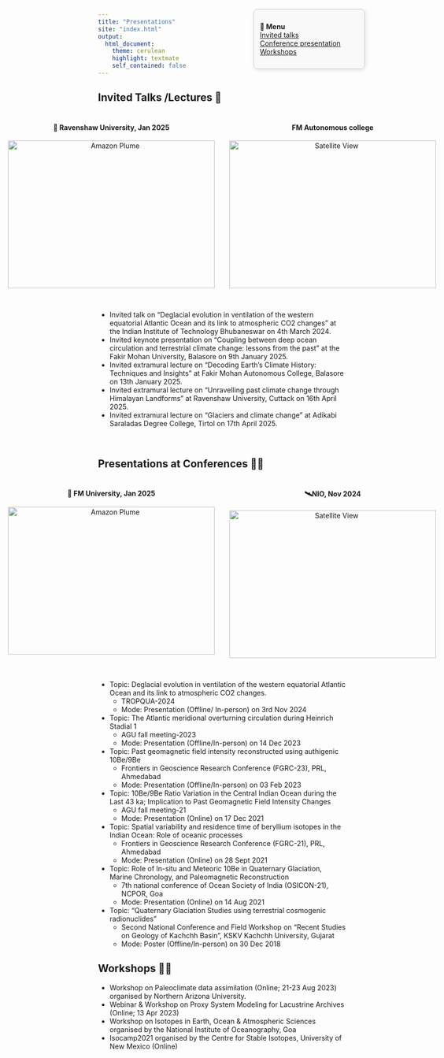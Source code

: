 ```yaml
---
title: "Presentations"
site: "index.html"
output:
  html_document:
    theme: cerulean
    highlight: textmate
    self_contained: false
---
```



<!-- Floating menu in top-right corner -->
<div style="
  position: fixed;
  top: 60px;
  right: 190px;
  background-color: #f9f9f9;
  border: 1px solid #ccc;
  padding: 12px;
  z-index: 9999;
  box-shadow: 2px 2px 8px rgba(0,0,0,0.1);
  font-size: 14px;
  border-radius: 8px;
  width: 200px;
">

<b>📌 Menu</b><br>
<a href="#Invited Talks /Lecture"> Invited talks</a><br>
<a href="#Presentations at Conferences"> Conference presentation</a><br>
<a href="#Workshops"> Workshops</a><br>


</div>

<a name="Invited talks"></a>

## Invited Talks /Lectures 📖

<div style="display: flex; justify-content: center; gap: 30px; margin-top: 20px;">

 <!-- Image 1 -->
 <div style="text-align: center;">
  <h4>🌊 Ravenshaw University, Jan 2025</h4>
  <img src="Images/RAV.jpg" alt="Amazon Plume" width="420" height="300">
 </div>

 <!-- Image 2 -->
<div style="text-align: center;">
  <h4>FM Autonomous college </h4>
  <img src="Images/FMC.jpg" alt="Satellite View" width="420" height="300">
 </div>

</div>

<br>



- 	Invited talk on “Deglacial evolution in ventilation of the western equatorial Atlantic Ocean and its link to atmospheric CO2 changes” at the Indian Institute of Technology Bhubaneswar on 4th March 2024.
- 	Invited keynote presentation on “Coupling between deep ocean circulation and terrestrial climate change: lessons from the past” at the Fakir Mohan University, Balasore on 9th January 2025. 
- 	Invited extramural lecture on “Decoding Earth’s Climate History: Techniques and Insights” at Fakir Mohan Autonomous College, Balasore on 13th January 2025.
- 	Invited extramural lecture on “Unravelling past climate change through Himalayan Landforms” at Ravenshaw University, Cuttack on 16th April 2025.
- 	Invited extramural lecture on “Glaciers and climate change” at Adikabi Saraladas Degree College, Tirtol on 17th April 2025.

<br>

<a name="Conference presentation"></a>

## Presentations at Conferences 🧑‍💼

<div style="display: flex; justify-content: center; gap: 30px; margin-top: 20px;">

 <!-- Image 1 -->
 <div style="text-align: center;">
  <h4>🌊 FM University, Jan 2025</h4>
  <img src="Images/FMU.JPG" alt="Amazon Plume" width="420" height="300">
 </div>

 <!-- Image 2 -->
<div style="text-align: center;">
  <h4>🛰️NIO, Nov 2024 </h4>
  <img src="Images/NIO.jpg" alt="Satellite View" width="420" height="300">
 </div>

</div>

<br>


- Topic: Deglacial evolution in ventilation of the western equatorial Atlantic Ocean and its link to atmospheric CO2 changes. 
  - TROPQUA-2024
  - Mode: Presentation (Offline/ In-person) on 3rd Nov 2024
- Topic: The Atlantic meridional overturning circulation during Heinrich Stadial 1
  - AGU fall meeting-2023
  - Mode: Presentation (Offline/In-person) on 14 Dec 2023
- Topic: Past geomagnetic field intensity reconstructed using authigenic 10Be/9Be
  - Frontiers in Geoscience Research Conference (FGRC-23), PRL, Ahmedabad
  - Mode: Presentation (Offline/In-person) on 03 Feb 2023
- Topic: 10Be/9Be Ratio Variation in the Central Indian Ocean during the Last 43 ka; Implication to Past Geomagnetic Field Intensity Changes
  - AGU fall meeting-21
  - Mode: Presentation (Online) on 17 Dec 2021
- Topic: Spatial variability and residence time of beryllium isotopes in the Indian Ocean: Role of oceanic processes
  - Frontiers in Geoscience Research Conference (FGRC-21), PRL, Ahmedabad
  - Mode: Presentation (Online) on 28 Sept 2021
- Topic: Role of In-situ and Meteoric 10Be in Quaternary Glaciation, Marine Chronology, and Paleomagnetic Reconstruction
   -  7th national conference of Ocean Society of India (OSICON-21), NCPOR, Goa
   -  Mode: Presentation (Online) on 14 Aug 2021
- Topic: “Quaternary Glaciation Studies using terrestrial cosmogenic radionuclides” 
  - Second National Conference and Field Workshop on "Recent Studies on Geology of Kachchh Basin”, KSKV Kachchh University, Gujarat
  - Mode: Poster (Offline/In-person) on 30 Dec 2018

<a name="Workshops"></a>

## Workshops 🧑‍🏫

- Workshop on Paleoclimate data assimilation (Online; 21-23 Aug 2023) organised by Northern Arizona University.
- Webinar & Workshop on Proxy System Modeling for Lacustrine Archives (Online; 13 Apr 2023)
- Workshop on Isotopes in Earth, Ocean & Atmospheric Sciences organised by the National Institute of Oceanography, Goa
- Isocamp2021 organised by the Centre for Stable Isotopes, University of New Mexico (Online)
